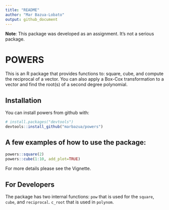 ```yaml
---
title: "README"
author: "Mar Bazua-Lobato"
output: github_document
---
```


**Note**: This package was developed as an assignment. It's not a serious package.

POWERS
========

This is an R package that provides functions to: square, cube, and compute the reciprocal of a vector. You can also apply a Box-Cox transformation to a vector and find the root(s) of a second degree polynomial. 

Installation
------------

You can install powers from github with:

```r
# install.packages("devtools")
devtools::install_github("marbazua/powers")
```

A few examples of how to use the package:
-------
```r
powers::square(2)
powers::cube(1:10, add_plot=TRUE)
```

For more details please see the Vignette.

For Developers
--------------
The package has two internal functions:  `pow` that is used for the `square`, `cube`, and `reciprocal`. `c_root` that is used in `polynom`.
